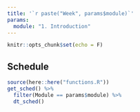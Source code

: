 ```yaml
---
title: '`r paste("Week", params$module)`'
params:
  module: "1. Introduction"
---
```


```r
knitr::opts_chunk$set(echo = F)
```

## Schedule

```r
source(here::here("functions.R"))
get_sched() %>% 
  filter(Module == params$module) %>% 
  dt_sched()
```


